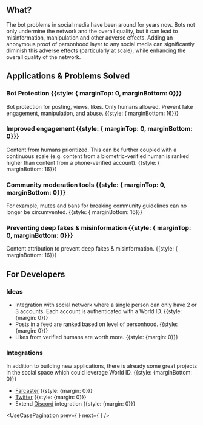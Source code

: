 <UseCaseHeader
	color="72, 124, 165"
	image="/images/docs/use-cases/icons/social-media.svg"
	title="Social Media"
	description="Social networks where humans, not bots, engage. With World ID and progressive proof of personhood social networks can be enhanced and several abuse problems solved."
/>

## What?

The bot problems in social media have been around for years now. Bots not only undermine the network and the overall quality, but it can lead to misinformation, manipulation and other adverse effects. Adding an anonymous proof of personhood layer to any social media can significantly diminish this adverse effects (particularly at scale), while enhancing the overall quality of the network.

## Applications & Problems Solved

### Bot Protection {{style: { marginTop: 0, marginBottom: 0}}}

Bot protection for posting, views, likes. Only humans allowed. Prevent fake engagement, manipulation, and abuse. {{style: { marginBottom: 16}}}

### Improved engagement {{style: { marginTop: 0, marginBottom: 0}}}

Content from humans prioritized. This can be further coupled with a continuous scale (e.g. content from a biometric-verified human is ranked higher than content from a phone-verified account). {{style: { marginBottom: 16}}}

### Community moderation tools {{style: { marginTop: 0, marginBottom: 0}}}

For example, mutes and bans for breaking community guidelines can no longer be circumvented. {{style: { marginBottom: 16}}}

### Preventing deep fakes & misinformation {{style: { marginTop: 0, marginBottom: 0}}}

Content attribution to prevent deep fakes & misinformation. {{style: { marginBottom: 16}}}

<Cta />

## For Developers

### Ideas

-   Integration with social network where a single person can only have 2 or 3 accounts. Each account is authenticated with a World ID. {{style: {margin: 0}}}
-   Posts in a feed are ranked based on level of personhood. {{style: {margin: 0}}}
-   Likes from verified humans are worth more. {{style: {margin: 0}}}

### Integrations

In addition to building new applications, there is already some great projects in the social space which could leverage World ID. {{style: {marginBottom: 0}}}

-   [Farcaster](https://www.farcaster.xyz/) {{style: {margin: 0}}}
-   [Twitter](https://twitter.com/) {{style: {margin: 0}}}
-   Extend [Discord](https://discord.com) integration {{style: {margin: 0}}}

<ExploreUseCases className="mt-12" />

<UseCasePagination
	prev={
		<UseCasePaginationItem
			image="/images/docs/use-cases/icons/voting-platforms.svg"
			title="Voting"
			url="/use-cases/voting"
			color="#4940E0"
		/>
	}
	next={
		<UseCasePaginationItem
			image="/images/docs/use-cases/icons/wealth-distribution.svg"
			title="Wealth Distribution"
			url="/use-cases/defi-and-fintech"
			color="#9D50FF"
		/>
	}
/>
